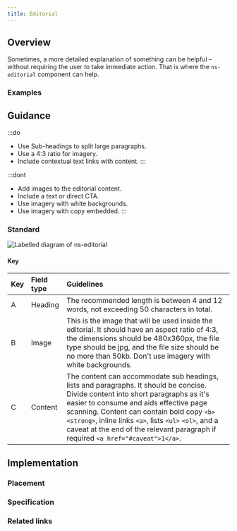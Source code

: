 ```yaml
---
title: Editorial
---
```




## Overview

<CompDetails name={componentName} />

Sometimes, a more detailed explanation of something can be helpful – without requiring the user to take immediate action. That is where the `ns-editorial` component can help.

### Examples

<ExampleViewer type="standard" />

## Guidance

:::do
- Use Sub-headings to split large paragraphs.
- Use a 4:3 ratio for imagery.
- Include contextual text links with content.
:::

:::dont
- Add images to the editorial content.
- Include a text or direct CTA.
- Use imagery with white backgrounds.
- Use imagery with copy embedded.
:::

### Standard

![Labelled diagram of ns-editorial](@assets/components/ns-editorial/guidance.webp)

#### Key

| Key | Field type | Guidelines |
| :--- | :--- | :--- |
| <span class="marker">A</span> | Heading | The recommended length is between 4 and 12 words, not exceeding 50 characters in total. |
| <span class="marker">B</span> | Image | This is the image that will be used inside the editorial. It should have an aspect ratio of 4:3, the dimensions should be 480x360px, the file type should be jpg, and the file size should be no more than 50kb. Don't use imagery with white backgrounds. |
| <span class="marker">C</span> | Content | The content can accommodate sub headings, lists and paragraphs. It should be concise. Divide content into short paragraphs as it's easier to consume and aids effective page scanning. Content can contain bold copy `<b>` `<strong>`, inline links `<a>`, lists `<ul>` `<ol>`, and a caveat at the end of the relevant paragraph if required `<a href="#caveat">1</a>`. |

## Implementation

### Placement

<Placement name={componentName} />

### Specification

<Specification name={componentName} />

### Related links

<RelatedLinks name={componentName} />

